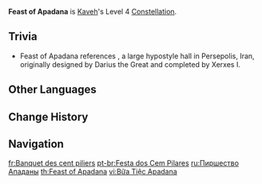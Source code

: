 {{Constellation Infobox
|image         = Constellation Feast of Apadana.png
|character     = Kaveh
|level         = 4
|description   = Dendro Cores created from Bloom reactions Kaveh triggers will deal 60% more DMG when they burst.
|utility1      = Bloom DMG Bonus
}}
'''Feast of Apadana''' is [[Kaveh]]'s Level 4 [[Constellation]].

==Trivia==
* Feast of Apadana references {{w|Apadana}}, a large hypostyle hall in Persepolis, Iran, originally designed by Darius the Great and completed by Xerxes I.

==Other Languages==
{{Other Languages
|en        = Feast of {{w|Apadana}}
|zhs       = 百柱的酣宴
|zhs_rm    = Bǎizhù de Hānyàn
|zht       = 百柱的酣宴
|zht_rm    = Bǎizhù de Hānyàn
|zh_tl     = Feast of Hundred Pillars
|ja        = アパダーナの饗宴
|ja_rm     = Apadaana no Kyouen
|ja_tl     = Feast of Apadana
|ko        = 아파다나의 연회
|ko_rm     = Apadana-ui Yeonhoe
|ko_tl     = Apadana's Banquet
|es        = Festín hipóstilo
|es_tl     = Hypostyle Feast
|fr        = Banquet des cent piliers
|fr_tl     = Feast of the Hundred Pilars
|ru        = Пиршество Ападаны
|ru_tl     = Feast of Apadana
|th        = Feast of Apadana
|vi        = Bữa Tiệc Apadana
|vi_tl     = Feast of Apadana
|de        = Festmahl von Apadana
|de_tl     = Feast of Apadana
|id        = Feast of Apadana
|pt        = Festa dos Cem Pilares
|pt_tl     = 
|tr        = Apadana Ziyafeti
|tr_tl     = Apadana's Banquet
|it        = Banchetto dell'Apadana
|it_tl     = 
}}

==Change History==
{{Change History|3.6}}

==Navigation==
{{Talent Navbox|Kaveh}}

[[fr:Banquet des cent piliers]]
[[pt-br:Festa dos Cem Pilares]]
[[ru:Пиршество Ападаны]]
[[th:Feast of Apadana]]
[[vi:Bữa Tiệc Apadana]]